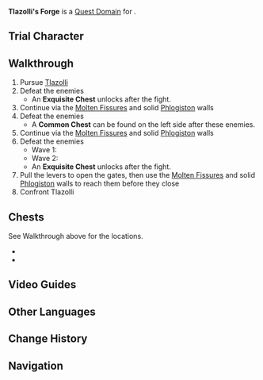 {{Domain Infobox
|image        = Domain Tlazolli's Forge.png
|type         = Quest
|description  = A workshop that Tlazolli announced had been abandoned and sealed off. Now, an ominous crackling echoes within...
|quest        = Wailing Cacophony
|quest_type   = Tribal Chronicles
|subarea      = 
|area         = Tequemecan Valley
|region       = Natlan
|requiredAR   = 
|recLevel     = 
|recElements  = Geo
|trial        = Xilonen
}}
'''Tlazolli's Forge''' is a [[Quest Domain]] for {{Quest|Wailing Cacophony}}.

==Trial Character==
{{Transclude|Wailing Cacophony|Trial Character}}

==Walkthrough==
# Pursue [[Tlazolli]]
# Defeat the enemies {{Enemy List|Forged Sand Interrogator*2;Forged Sand Shieldbreaker;Forged Sand Javelineer}}
#* An '''Exquisite Chest''' unlocks after the fight.
# Continue via the [[Molten Fissure]]s and solid [[Phlogiston]] walls
# Defeat the enemies {{Enemy List|Forged Sand Shieldbreaker;Forged Sand Javelineer}}
#* A '''Common Chest''' can be found on the left side after these enemies.
# Continue via the [[Molten Fissure]]s and solid [[Phlogiston]] walls
# Defeat the enemies
#* Wave 1: {{Enemy List|Forged Sand Interrogator*3;Forged Sand Javelineer}}
#* Wave 2: {{Enemy List|Tepetlisaurus Warrior: Shard Striker*2;Tepetlisaurus Warrior: Rockbreaker Blade}}
#* An '''Exquisite Chest''' unlocks after the fight.
# Pull the levers to open the gates, then use the [[Molten Fissure]]s and solid [[Phlogiston]] walls to reach them before they close
# Confront Tlazolli

==Chests==
See Walkthrough above for the locations.
* {{Item|Common Chest|x=1}}
* {{Item|Exquisite Chest|x=2}}
<!--
==Notes==

==Soundtracks==
{{Soundtracks by Category Table|type=domain}}
<!--
==Gallery==
<gallery>
</gallery>
-->

==Video Guides==
{{EVT
|video1   = https://youtu.be/lAnTOVxbBU8
|caption1 = Tlazolli's Forge Guide}}

==Other Languages==
{{Other Languages
|en       = Tlazolli's Forge
|zhs      = 特拉佐莉的工坊
|zhs_rm   = 
|zht      = 特拉佐莉的工坊
|zht_rm   = 
|zh_tl    = 
|ja       = ラゾーリの工房
|ja_rm    = Razoori no Koubou
|ja_tl    = Tlazolli's Workshop
|ko       = 트라졸리<->의 공방
|ko_tl    = 
|es       = Taller de Tlazolli
|es_tl    = Tlazolli's Workshop
|fr       = Atelier de Tlazolli
|fr_tl    = Tlazolli's Workshop
|ru       = Мастерская Тласоли
|ru_tl    = 
|th       = เวิร์กชอปของ Tlazolli
|th_rm    = 
|th_tl    = 
|vi       = Xưởng Của Tlazolli
|vi_tl    = 
|de       = Tlazollis Werkstatt
|de_tl    = Tlazolli's Workshop
|id       = Bengkel Kerja Tlazolli
|id_tl    = 
|pt       = Oficina de Tlazolli
|pt_tl    = 
|tr       = Tlazolli'nin Atölyesi
|tr_tl    = 
|it       = Fucina di Tlazolli
|it_tl    = 
}}

==Change History==
{{Change History|5.1}}

==Navigation==
{{Domain Navbox|temporary}}